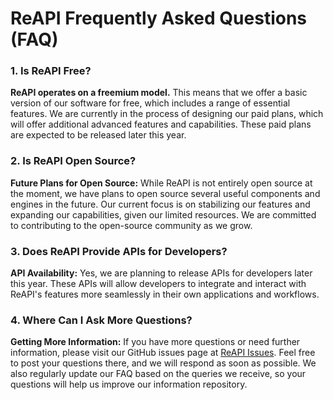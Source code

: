# ReAPI Frequently Asked Questions (FAQ)

### 1. Is ReAPI Free?

**ReAPI operates on a freemium model.** This means that we offer a basic version of our software for free, which includes a range of essential features. We are currently in the process of designing our paid plans, which will offer additional advanced features and capabilities. These paid plans are expected to be released later this year.

### 2. Is ReAPI Open Source?

**Future Plans for Open Source:** While ReAPI is not entirely open source at the moment, we have plans to open source several useful components and engines in the future. Our current focus is on stabilizing our features and expanding our capabilities, given our limited resources. We are committed to contributing to the open-source community as we grow.

### 3. Does ReAPI Provide APIs for Developers?

**API Availability:** Yes, we are planning to release APIs for developers later this year. These APIs will allow developers to integrate and interact with ReAPI's features more seamlessly in their own applications and workflows.

### 4. Where Can I Ask More Questions?

**Getting More Information:** If you have more questions or need further information, please visit our GitHub issues page at [ReAPI Issues](https://github.com/ReAPI-com/reapi-issues). Feel free to post your questions there, and we will respond as soon as possible. We also regularly update our FAQ based on the queries we receive, so your questions will help us improve our information repository.
